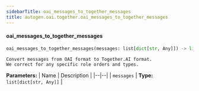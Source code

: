 ```yaml
---
sidebarTitle: oai_messages_to_together_messages
title: autogen.oai.together.oai_messages_to_together_messages
---
```


<code class="doc-symbol doc-symbol-heading doc-symbol-function"></code>
#### oai_messages_to_together_messages
<a href="#autogen.oai.together..oai_messages_to_together_messages" class="headerlink" title="Permanent link"></a>

```python
oai_messages_to_together_messages(messages: list[dict[str, Any]]) -> list[dict[str, typing.Any]]
```

    Convert messages from OAI format to Together.AI format.
    We correct for any specific role orders and types.

<b>Parameters:</b>
| Name | Description |
|--|--|
| `messages` | **Type:** `list[dict[str, Any]]` |

<br />